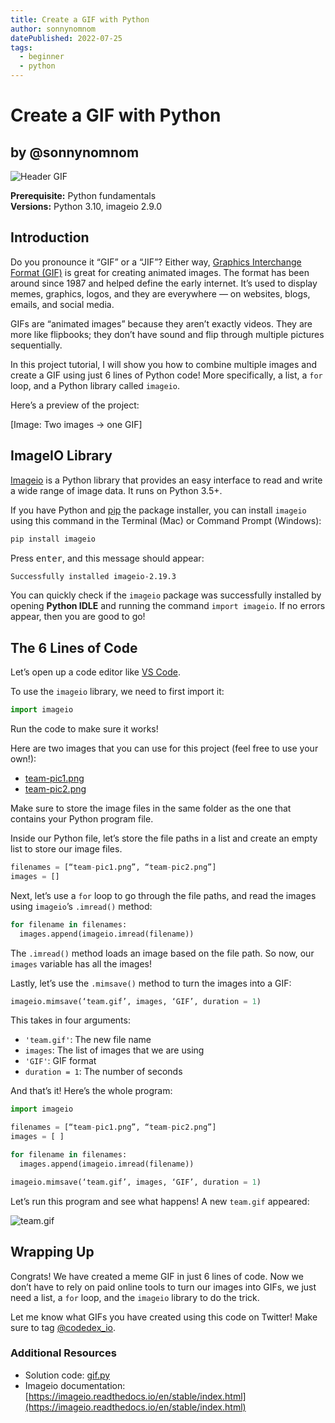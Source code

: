 ```yaml
---
title: Create a GIF with Python
author: sonnynomnom
datePublished: 2022-07-25
tags:
  - beginner
  - python
---
```


# Create a GIF with Python
## by @sonnynomnom

![Header GIF](https://github.com/codedex-io/projects/blob/main/projects/create-a-gif-with-python/header.gif?raw=true)

**Prerequisite:** Python fundamentals  
**Versions:** Python 3.10, imageio 2.9.0

## Introduction

Do you pronounce it “GIF” or a “JIF”? Either way, [Graphics Interchange Format (GIF)](https://en.wikipedia.org/wiki/GIF) is great for creating animated images. The format has been around since 1987 and helped define the early internet. It’s used to display memes, graphics, logos, and they are everywhere — on websites, blogs, emails, and social media.

GIFs are “animated images” because they aren’t exactly videos. They are more like flipbooks; they don’t have sound and flip through multiple pictures sequentially.

In this project tutorial, I will show you how to combine multiple images and create a GIF using just 6 lines of Python code! More specifically, a list, a `for` loop, and a Python library called `imageio`.

Here’s a preview of the project:

[Image: Two images -> one GIF]

## ImageIO Library

[Imageio](https://imageio.readthedocs.io/en/stable/) is a Python library that provides an easy interface to read and write a wide range of image data. It runs on Python 3.5+.

If you have Python and [pip](https://pip.pypa.io/en/stable) the package installer, you can install `imageio` using this command in the Terminal (Mac) or Command Prompt (Windows):

```sh
pip install imageio
```

Press <kbd>enter</kbd>, and this message should appear:

```sh
Successfully installed imageio-2.19.3
```

You can quickly check if the `imageio` package was successfully installed by opening **Python IDLE** and running the command `import imageio`. If no errors appear, then you are good to go!

## The 6 Lines of Code

Let’s open up a code editor like [VS Code](https://code.visualstudio.com). 

To use the `imageio` library, we need to first import it:

```py
import imageio
```

Run the code to make sure it works!

Here are two images that you can use for this project (feel free to use your own!):

- [team-pic1.png](https://raw.githubusercontent.com/codedex-io/projects/main/projects/create-a-gif-with-python/team-pic1.png)
- [team-pic2.png](https://raw.githubusercontent.com/codedex-io/projects/main/projects/create-a-gif-with-python/team-pic2.png)

Make sure to store the image files in the same folder as the one that contains your Python program file.

Inside our Python file, let’s store the file paths in a list and create an empty list to store our image files.

```py
filenames = [“team-pic1.png”, “team-pic2.png”]
images = []
```

Next, let’s use a `for` loop to go through the file paths, and read the images using `imageio`’s `.imread()` method:

```py
for filename in filenames:
  images.append(imageio.imread(filename))
```

The `.imread()` method loads an image based on the file path. So now, our `images` variable has all the images!

Lastly, let’s use the `.mimsave()` method to turn the images into a GIF:

```py
imageio.mimsave(‘team.gif’, images, ‘GIF’, duration = 1)
```

This takes in four arguments:
- `'team.gif'`: The new file name
- `images`: The list of images that we are using
- `'GIF'`: GIF format
- `duration = 1`: The number of seconds

And that’s it! Here’s the whole program:

```py
import imageio

filenames = [“team-pic1.png”, “team-pic2.png”]
images = [ ]

for filename in filenames:
  images.append(imageio.imread(filename))

imageio.mimsave(‘team.gif’, images, ‘GIF’, duration = 1)
```

Let’s run this program and see what happens! A new `team.gif` appeared:

![team.gif](https://raw.githubusercontent.com/codedex-io/projects/main/projects/create-a-gif-with-python/team.gif)

## Wrapping Up

Congrats! We have created a meme GIF in just 6 lines of code. Now we don’t have to rely on paid online tools to turn our images into GIFs, we just need a list, a `for` loop, and the `imageio` library to do the trick. 

Let me know what GIFs you have created using this code on Twitter! Make sure to tag [@codedex_io](https://twitter.com/codedex_io).

### Additional Resources

- Solution code: [gif.py](https://github.com/codedex-io/projects/blob/main/projects/create-a-gif-with-python/gif.py)
- Imageio documentation: [https://imageio.readthedocs.io/en/stable/index.html](https://imageio.readthedocs.io/en/stable/index.html)
